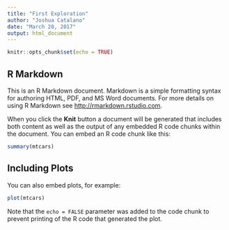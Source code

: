 ```yaml
---
title: "First Exploration"
author: "Joshua Catalano"
date: "March 20, 2017"
output: html_document
---
```


```r
knitr::opts_chunk$set(echo = TRUE)
```

## R Markdown

This is an R Markdown document. Markdown is a simple formatting syntax for authoring HTML, PDF, and MS Word documents. For more details on using R Markdown see <http://rmarkdown.rstudio.com>.

When you click the **Knit** button a document will be generated that includes both content as well as the output of any embedded R code chunks within the document. You can embed an R code chunk like this:

```r
summary(mtcars)
```

## Including Plots

You can also embed plots, for example:

```r
plot(mtcars)
```

Note that the `echo = FALSE` parameter was added to the code chunk to prevent printing of the R code that generated the plot.
